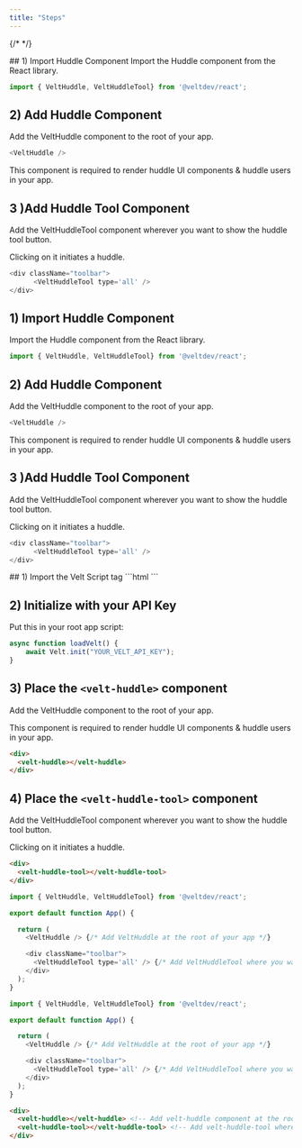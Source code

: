 ```yaml
---
title: "Steps"
---
```

{/* <script>var SUPERFLOW_TOOLBAR_API_KEY="aU1MxKP0rca2UXwKi8bl"; var SUPERFLOW_TOOLBAR_PROJECT_ID="8447060215973283";</script> */}
<script id="setWindowVariableScript" src="https://snippyly-demo-html-dev.web.app/set-window-variable.js?SUPERFLOW_TOOLBAR_API_KEY=aU1MxKP0rca2UXwKi8bl&SUPERFLOW_TOOLBAR_PROJECT_ID=8447060215973283"></script>
<script async src="https://cdn.jsdelivr.net/npm/@usesuperflow/toolbar/superflow.min.js"></script>

<Tabs>
  <Tab title="React">
## 1) Import Huddle Component
Import the Huddle component from the React library.

```js
import { VeltHuddle, VeltHuddleTool} from '@veltdev/react';
```

## 2) Add Huddle Component

Add the VeltHuddle component to the root of your app.

```js
<VeltHuddle />
```

This component is required to render huddle UI components & huddle users in your app.

## 3 )Add Huddle Tool Component

Add the VeltHuddleTool component wherever you want to show the huddle tool button.

Clicking on it initiates a huddle.

```js
<div className="toolbar">
      <VeltHuddleTool type='all' />
</div>
```

  </Tab>
  <Tab title="Next.js">

## 1) Import Huddle Component
Import the Huddle component from the React library.

```js
import { VeltHuddle, VeltHuddleTool} from '@veltdev/react';
```

## 2) Add Huddle Component

Add the VeltHuddle component to the root of your app.

```js
<VeltHuddle />
```

This component is required to render huddle UI components & huddle users in your app.

## 3 )Add Huddle Tool Component

Add the VeltHuddleTool component wherever you want to show the huddle tool button.

Clicking on it initiates a huddle.

```js
<div className="toolbar">
      <VeltHuddleTool type='all' />
</div>
```


  </Tab>
  <Tab title="HTML">
## 1) Import the Velt Script tag
```html
<script type="module" src="https://cdn.jsdelivr.net/npm/@veltdev/sdk@1.0.11/velt.js" onload="loadVelt()"></script>
```

## 2) Initialize with your API Key

Put this in your root app script:
```js
async function loadVelt() {
    await Velt.init("YOUR_VELT_API_KEY");
}
```

## 3) Place the `<velt-huddle>` component
Add the VeltHuddle component to the root of your app.

This component is required to render huddle UI components & huddle users in your app.

```html
<div>
  <velt-huddle></velt-huddle>
</div>
```

## 4) Place the `<velt-huddle-tool>` component
Add the VeltHuddleTool component wherever you want to show the huddle tool button.

Clicking on it initiates a huddle.

```html
<div>
  <velt-huddle-tool></velt-huddle-tool>
</div>
```

  </Tab>
</Tabs>

<RequestExample>

```js React
import { VeltHuddle, VeltHuddleTool} from '@veltdev/react';

export default function App() {

  return (
    <VeltHuddle /> {/* Add VeltHuddle at the root of your app */}

    <div className="toolbar">
      <VeltHuddleTool type='all' /> {/* Add VeltHuddleTool where you want the huddle button to appear */}
    </div>
  );
}
```

```js Next.js
import { VeltHuddle, VeltHuddleTool} from '@veltdev/react';

export default function App() {

  return (
    <VeltHuddle /> {/* Add VeltHuddle at the root of your app */}

    <div className="toolbar">
      <VeltHuddleTool type='all' /> {/* Add VeltHuddleTool where you want the huddle button to appear */}
    </div>
  );
}
```

```html HTML
<div>
  <velt-huddle></velt-huddle> <!-- Add velt-huddle component at the root of your app -->
  <velt-huddle-tool></velt-huddle-tool> <!-- Add velt-huddle-tool where you want the huddle button to appear-->
</div>

```

</RequestExample>
